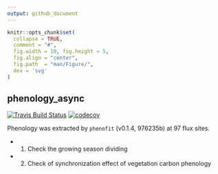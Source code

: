 ```yaml
---
output: github_document
---
```


<!-- README.md is generated from README.Rmd. Please edit that file -->

```r
knitr::opts_chunk$set(
  collapse = TRUE,
  comment = "#",
  fig.width = 10, fig.height = 5,
  fig.align = "center",
  fig.path  = "man/Figure/",
  dev = 'svg'
)
```
## phenology_async



[![Travis Build Status](https://travis-ci.org/kongdd/phenology_async.svg?branch=master)](https://travis-ci.org/kongdd/phenology_async)
[![codecov](https://codecov.io/gh/kongdd/phenology_async/branch/master/graph/badge.svg)](https://codecov.io/gh/kongdd/phenology_async)

Phenology was extracted by `phenofit` (v0.1.4, 976235b) at 97 flux sites. 

 - 1. Check the growing season dividing
 - 2. Check of synchronization effect of vegetation carbon phenology

